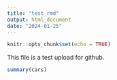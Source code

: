 ```yaml
---
title: "test_rmd"
output: html_document
date: "2024-01-25"
---
```


```r
knitr::opts_chunk$set(echo = TRUE)
```

This file is a test upload for github.

```r
summary(cars)
```


